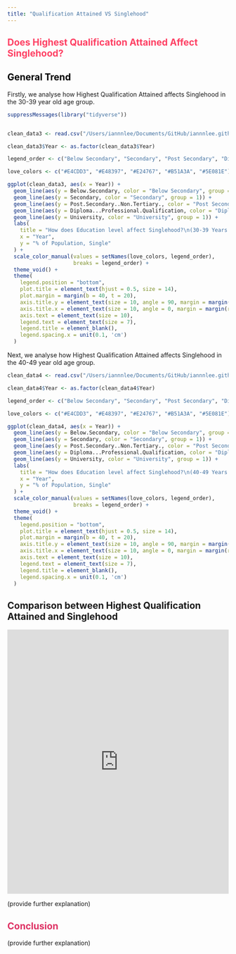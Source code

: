 ```yaml
---
title: "Qualification Attained VS Singlehood"
---
```


## Does Highest Qualification Attained Affect Singlehood? {style="color: #FE4164"}

## General Trend {style="color: black"}

Firstly, we analyse how Highest Qualification Attained affects Singlehood in the 30-39 year old age group.

```r
suppressMessages(library("tidyverse"))


clean_data3 <- read.csv("/Users/iannnlee/Documents/GitHub/iannnlee.github.io/iannnlee.github.io/clean_data3.csv")

clean_data3$Year <- as.factor(clean_data3$Year)

legend_order <- c("Below Secondary", "Secondary", "Post Secondary", "Diploma & Professional Qualification", "University")

love_colors <- c("#E4CDD3", "#E48397", "#E24767", "#B51A3A", "#5E081E")

ggplot(clean_data3, aes(x = Year)) +
  geom_line(aes(y = Below.Secondary, color = "Below Secondary", group = 1)) +
  geom_line(aes(y = Secondary, color = "Secondary", group = 1)) +
  geom_line(aes(y = Post.Secondary..Non.Tertiary., color = "Post Secondary", group = 1)) +
  geom_line(aes(y = Diploma...Professional.Qualification, color = "Diploma & Professional Qualification", group = 1)) +
  geom_line(aes(y = University, color = "University", group = 1)) +
  labs(
    title = "How does Education level affect Singlehood?\n(30-39 Years Old)",  
    x = "Year",
    y = "% of Population, Single"
  ) +
  scale_color_manual(values = setNames(love_colors, legend_order),
                     breaks = legend_order) +
  theme_void() +  
  theme(
    legend.position = "bottom",
    plot.title = element_text(hjust = 0.5, size = 14),  
    plot.margin = margin(b = 40, t = 20),
    axis.title.y = element_text(size = 10, angle = 90, margin = margin(r = 10)),   
    axis.title.x = element_text(size = 10, angle = 0, margin = margin(r = 10)),
    axis.text = element_text(size = 10),  
    legend.text = element_text(size = 7),  
    legend.title = element_blank(),  
    legend.spacing.x = unit(0.1, 'cm')  
  )
```

Next, we analyse how Highest Qualification Attained affects Singlehood in the 40-49 year old age group.

```r
clean_data4 <- read.csv("/Users/iannnlee/Documents/GitHub/iannnlee.github.io/iannnlee.github.io/clean_data4.csv")

clean_data4$Year <- as.factor(clean_data4$Year)

legend_order <- c("Below Secondary", "Secondary", "Post Secondary", "Diploma & Professional Qualification", "University")

love_colors <- c("#E4CDD3", "#E48397", "#E24767", "#B51A3A", "#5E081E")

ggplot(clean_data4, aes(x = Year)) +
  geom_line(aes(y = Below.Secondary, color = "Below Secondary", group = 1)) +
  geom_line(aes(y = Secondary, color = "Secondary", group = 1)) +
  geom_line(aes(y = Post.Secondary..Non.Tertiary., color = "Post Secondary", group = 1)) +
  geom_line(aes(y = Diploma...Professional.Qualification, color = "Diploma & Professional Qualification", group = 1)) +
  geom_line(aes(y = University, color = "University", group = 1)) +
  labs(
    title = "How does Education level affect Singlehood?\n(40-49 Years Old)",  
    x = "Year",
    y = "% of Population, Single"
  ) +
  scale_color_manual(values = setNames(love_colors, legend_order),
                     breaks = legend_order) +
  theme_void() +  
  theme(
    legend.position = "bottom",
    plot.title = element_text(hjust = 0.5, size = 14),  
    plot.margin = margin(b = 40, t = 20),
    axis.title.y = element_text(size = 10, angle = 90, margin = margin(r = 10)),  
    axis.title.x = element_text(size = 10, angle = 0, margin = margin(r = 10)),
    axis.text = element_text(size = 10),  
    legend.text = element_text(size = 7),  
    legend.title = element_blank(),  
    legend.spacing.x = unit(0.1, 'cm')  
  )
```

## Comparison between Highest Qualification Attained and Singlehood

<iframe height="600" width="100%" frameborder="no" src="https://iannnlee.shinyapps.io/IanShinyApp/">

</iframe>

(provide further explanation)

## Conclusion {style="color: #DE3163"}

(provide further explanation)
